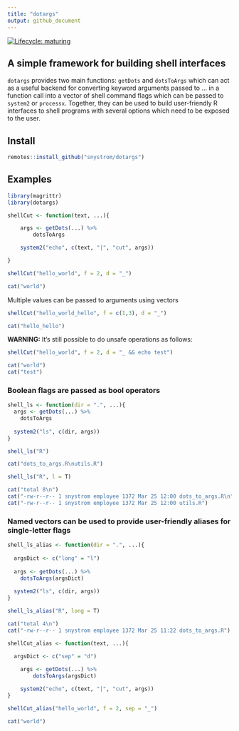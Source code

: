 ```yaml
---
title: "dotargs"
output: github_document
---
```


<!-- badges: start -->
[![Lifecycle: maturing](https://img.shields.io/badge/lifecycle-maturing-blue.svg)](https://www.tidyverse.org/lifecycle/#maturing)
<!-- badges: end -->

## A simple framework for building shell interfaces

`dotargs` provides two main functions: `getDots` and `dotsToArgs` which can act
as a useful backend for converting keyword arguments passed to ... in a function
call into a vector of shell command flags which can be passed to `system2` or
`processx`. Together, they can be used to build user-friendly R interfaces to
shell programs with several options which need to be exposed to the user.



## Install
```r
remotes::install_github("snystrom/dotargs")
```

## Examples
```r
library(magrittr)
library(dotargs)

shellCut <- function(text, ...){

	args <- getDots(...) %>%
		dotsToArgs

	system2("echo", c(text, "|", "cut", args))

}
```

```r
shellCut("hello_world", f = 2, d = "_") 
```
```r
cat("world")
```

Multiple values can be passed to arguments using vectors
```r
shellCut("hello_world_hello", f = c(1,3), d = "_") 
```

```r
cat("hello_hello")
```

**WARNING:** It's still possible to do unsafe operations as follows:
```r
shellCut("hello_world", f = 2, d = "_ && echo test")
```

```r
cat("world")
cat("test")
```

### Boolean flags are passed as bool operators
```r
shell_ls <- function(dir = ".", ...){
  args <- getDots(...) %>% 
    dotsToArgs
  
  system2("ls", c(dir, args))
}
```

```r
shell_ls("R")
```
```r
cat("dots_to_args.R\nutils.R")
```

```r
shell_ls("R", l = T)
```

```r
cat("total 8\n")
cat("-rw-r--r-- 1 snystrom employee 1372 Mar 25 12:00 dots_to_args.R\n")
cat("-rw-r--r-- 1 snystrom employee 1372 Mar 25 12:00 utils.R")
```

### Named vectors can be used to provide user-friendly aliases for single-letter flags
```r

shell_ls_alias <- function(dir = ".", ...){
  
  argsDict <- c("long" = "l")
  
  args <- getDots(...) %>% 
    dotsToArgs(argsDict)
  
  system2("ls", c(dir, args))
}
```

```r
shell_ls_alias("R", long = T)
```
```r
cat("total 4\n")
cat("-rw-r--r-- 1 snystrom employee 1372 Mar 25 11:22 dots_to_args.R")
```

```r
shellCut_alias <- function(text, ...){

  argsDict <- c("sep" = "d")
    
	args <- getDots(...) %>%
		dotsToArgs(argsDict)

	system2("echo", c(text, "|", "cut", args))
}
```

```r
shellCut_alias("hello_world", f = 2, sep = "_") 
```
```r
cat("world")
```

